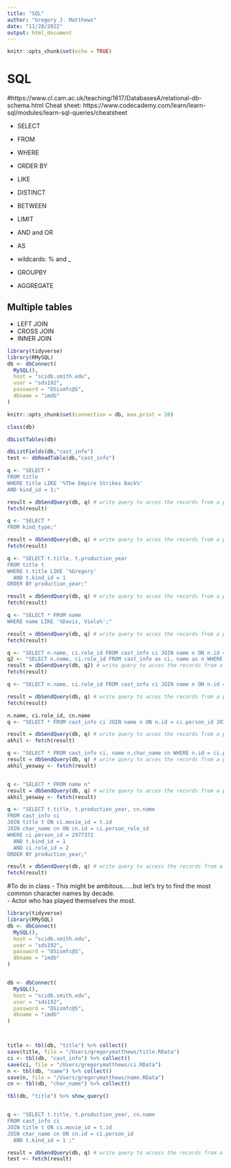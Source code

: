```yaml
---
title: "SQL"
author: "Gregory J. Matthews"
date: "11/28/2022"
output: html_document
---
```


```r
knitr::opts_chunk$set(echo = TRUE)
```


# SQL
#https://www.cl.cam.ac.uk/teaching/1617/DatabasesA/relational-db-schema.html
Cheat sheet: https://www.codecademy.com/learn/learn-sql/modules/learn-sql-queries/cheatsheet

 - SELECT
 - FROM
 - WHERE
 - ORDER BY
 - LIKE
 - DISTINCT
 - BETWEEN
 - LIMIT
 - AND and OR
 - AS
 - wildcards: % and _
 
 - GROUPBY
 - AGGREGATE
 
## Multiple tables
 - LEFT JOIN 
 - CROSS JOIN
 - INNER JOIN

 
```r
library(tidyverse)
library(RMySQL)
db <- dbConnect(
  MySQL(),
  host = "scidb.smith.edu",
  user = "sds192",
  password = "DSismfc@S",
  dbname = "imdb"
)

knitr::opts_chunk$set(connection = db, max.print = 20)
```

```r
class(db)

```

```r
dbListTables(db)

dbListFields(db,"cast_info")
test <- dbReadTable(db,"cast_info")
```

```r
q <- "SELECT *
FROM title
WHERE title LIKE '%The Empire Strikes Back%'
AND kind_id = 1;"

result = dbSendQuery(db, q) # write query to acces the records from a particular table.
fetch(result)
```

```r
q <- "SELECT *
FROM kind_type;"

result = dbSendQuery(db, q) # write query to acces the records from a particular table.
fetch(result)
```


```r
q <- "SELECT t.title, t.production_year
FROM title t 
WHERE t.title LIKE '%Gregory'
  AND t.kind_id = 1
ORDER BY production_year;"

result = dbSendQuery(db, q) # write query to acces the records from a particular table.
fetch(result)
```
```r
q <- "SELECT * FROM name 
WHERE name LIKE '%Davis, Viola%';"

result = dbSendQuery(db, q) # write query to acces the records from a particular table.
fetch(result)
```


```r
q <- "SELECT n.name, ci.role_id FROM cast_info ci JOIN name n ON n.id = ci.person_id WHERE ci.person_id = 2977372;"
q2 <- "SELECT n.name, ci.role_id FROM cast_info as ci, name as n WHERE n.id = ci.person_id AND ci.person_id =2977372;"
result = dbSendQuery(db, q2) # write query to acces the records from a particular table.
fetch(result)
```

```r
q <- "SELECT n.name, ci.role_id FROM cast_info ci JOIN name n ON n.id = ci.person_id WHERE movie_id = 4260164;"

result = dbSendQuery(db, q) # write query to acces the records from a particular table.
fetch(result)
```

```r
n.name, ci.role_id, cn.name
q <- "SELECT * FROM cast_info ci JOIN name n ON n.id = ci.person_id JOIN char_name cn ON cn.id = ci.person_role_id WHERE ci.person_id = 2977372;"

result = dbSendQuery(db, q) # write query to acces the records from a particular table.
akhil <- fetch(result)

q <- "SELECT * FROM cast_info ci, name n,char_name cn WHERE n.id = ci.person_id  and cn.id = ci.person_role_id and ci.person_id = 2977372;"
result = dbSendQuery(db, q) # write query to acces the records from a particular table.
akhil_yesway <- fetch(result)


q <- "SELECT * FROM name n"
result = dbSendQuery(db, q) # write query to acces the records from a particular table.
akhil_yesway <- fetch(result)


```

```r
q <- "SELECT t.title, t.production_year, cn.name
FROM cast_info ci
JOIN title t ON ci.movie_id = t.id
JOIN char_name cn ON cn.id = ci.person_role_id
WHERE ci.person_id = 2977372
  AND t.kind_id = 1
  AND ci.role_id = 2
ORDER BY production_year;"

result = dbSendQuery(db, q) # write query to access the records from a particular table.
fetch(result)
```


#To do in class
 - This might be ambitous......but let's try to find the most common character names by decade.  
 - Actor who has played themselves the most. 


```r
library(tidyverse)
library(RMySQL)
db <- dbConnect(
  MySQL(),
  host = "scidb.smith.edu",
  user = "sds192",
  password = "DSismfc@S",
  dbname = "imdb"
)


db <- dbConnect(
  MySQL(),
  host = "scidb.smith.edu",
  user = "sds192",
  password = "DSismfc@S",
  dbname = "imdb"
)



title <- tbl(db, "title") %>% collect()
save(title, file = "/Users/gregorymatthews/title.RData")
ci <- tbl(db, "cast_info") %>% collect()
save(ci, file = "/Users/gregorymatthews/ci.RData")
n <- tbl(db, "name") %>% collect()
save(n, file = "/Users/gregorymatthews/name.RData")
cn <- tbl(db, "char_name") %>% collect()

tbl(db, "title") %>% show_query()


q <- "SELECT t.title, t.production_year, cn.name
FROM cast_info ci
JOIN title t ON ci.movie_id = t.id
JOIN char_name cn ON cn.id = ci.person_id
  AND t.kind_id = 1 ;"

result = dbSendQuery(db, q) # write query to access the records from a particular table.
test <- fetch(result)














```

